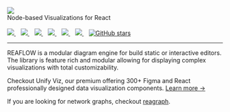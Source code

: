 
<Meta title="Docs/Introduction" />

<div style={{ margin: '0 auto', maxWidth: '600px', color: 'white', textAlign: 'center' }}>
  <img
    style={{ width: '75%', margin: '0 auto 2em auto' }}
    src="https://github.com/reaviz/reaflow/raw/master/docs/assets/logo.png"
  />
  <br />
  Node-based Visualizations for React
  <br /><br />
  <a href="https://github.com/reaviz/reaflow/workflows/build/" target="_blank">
    <img src="https://github.com/reaviz/reaflow/workflows/build/badge.svg?branch=master" />
  </a>
  <span>&nbsp;&nbsp;</span>
  <a href="https://npm.im/reaflow" target="_blank">
    <img src="https://img.shields.io/npm/v/reaflow.svg" />
  </a>
  <span>&nbsp;&nbsp;</span>
  <a href="https://npm.im/reaflow" target="_blank">
    <img src="https://badgen.net/npm/dw/reaflow" />
  </a>
  <span>&nbsp;&nbsp;</span>
  <a href="https://github.com/reaviz/reaflow/blob/master/LICENSE" target="_blank">
    <img src="https://badgen.now.sh/badge/license/apache2" />
  </a>
  <span>&nbsp;&nbsp;</span>
  <a href="https://bundlephobia.com/result?p=reaflow" target="_blank">
    <img src="https://badgen.net/bundlephobia/minzip/reaflow" />
  </a>
  <span>&nbsp;&nbsp;</span>
  <a href="https://discord.gg/tt8wGExq35" target="_blank">
    <img src="https://img.shields.io/discord/773948315037073409?label=discord" />
  </a>
  <span>&nbsp;&nbsp;</span>
  <a href="https://github.com/reaviz/reaflow" target="_blank">
    <img alt="GitHub stars" src="https://img.shields.io/github/stars/reaviz/reaflow?style=social" />
  </a>

  ---

  REAFLOW is a modular diagram engine for build static or interactive editors.
  The library is feature rich and modular allowing for displaying complex
  visualizations with total customizability.

  Checkout Unify Viz, our premium offering 300+ Figma and React professionally designed data visualization components.  <a href="https://unifyviz.com?utm=reaflow" target="_blank">Learn more →</a>

  If you are looking for network graphs, checkout [reagraph](https://reagraph.dev).
</div>
